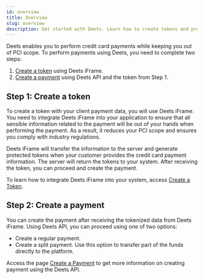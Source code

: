 ```yaml
---
id: overview
title: Overview
slug: overview
description: Get started with Deets. Learn how to create tokens and process payments securely, reducing your PCI scope and ensuring compliance with industry standards.
---
```


Deets enables you to perform credit card payments while keeping you out of PCI scope. To perform payments using Deets, you need to complete two steps: 

1. [Create a token](/integration/create-a-token) using Deets iFrame.
2. [Create a payment](/integration/create-a-payment) using Deets API and the token from Step 1.

## Step 1: Create a token

To create a token with your client payment data, you will use Deets iFrame. You need to integrate Deets iFrame into your application to ensure that all sensible information related to the payment will be out of your hands when performing the payment. As a result, it reduces your PCI scope and ensures you comply with industry regulations.

Deets iFrame will transfer the information to the server and generate protected tokens when your customer provides the credit card payment information. The server will return the tokens to your system. After receiving the token, you can proceed and create the payment.

To learn how to integrate Deets iFrame into your system, access [Create a Token](/integration/create-a-token).

## Step 2: Create a payment

You can create the payment after receiving the tokenized data from Deets iFrame. Using Deets API, you can proceed using one of two options:

- Create a regular payment.
- Create a split payment. Use this option to transfer part of the funds directly to the platform. 

Access the page [Create a Payment](/integration/create-a-payment) to get more information on creating payment using the Deets API.